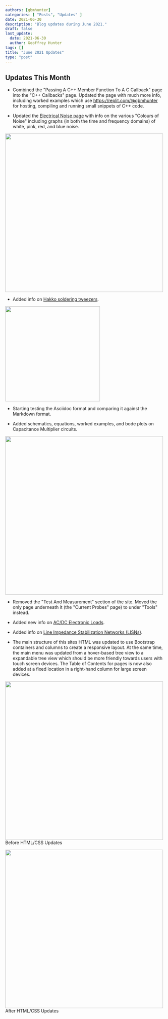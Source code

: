 ```yaml
---
authors: [gbmhunter]
categories: [ "Posts", "Updates" ]
date: 2021-06-30
description: "Blog updates during June 2021."
draft: false
last_update:
  date: 2021-06-30
  author: Geoffrey Hunter
tags: []
title: "June 2021 Updates"
type: "post"
---
```



## Updates This Month

* Combined the "Passing A C++ Member Function To A C Callback" page into the "C++ Callbacks" page. Updated the page with much more info, including worked examples which use https://replit.com/@gbmhunter for hosting, compiling and running small snippets of C++ code.

* Updated the [Electrical Noise page](/electronics/circuit-design/electrical-noise/) with info on the various "Colours of Noise" including graphs (in both the time and frequency domains) of white, pink, red, and blue noise.

<Image src={pink_noise_screenshot} width="500px"></Image>

* Added info on [Hakko soldering tweezers](/electronics/tools/#soldering-irons-and-stations).

<Image src={hakko_screenshot} width="300px"></Image>

* Starting testing the Asciidoc format and comparing it against the Markdown format.

* Added schematics, equations, worked examples, and bode plots on Capacitance Multiplier circuits.

<Image src={capacitance_multiplier_screenshot} width="500px"></Image>

* Removed the "Test And Measurement" section of the site. Moved the only page underneath it (the "Current Probes" page) to under "Tools" instead.

* Added new info on [AC/DC Electronic Loads](/electronics/tools/#acdc-electronics-loads).

* Added info on [Line Impedance Stabilization Networks (LISNs)](/electronics/tools/#lisns).

* The main structure of this sites HTML was updated to use Bootstrap containers and columns to create a responsive layout. At the same time, the main menu was updated from a hover-based tree view to a expandable tree view which should be more friendly towards users with touch screen devices. The Table of Contents for pages is now also added at a fixed location in a right-hand column for large screen devices.

<div style={{ display: 'flex' }}>

<Image src={website_before} width="500px">Before HTML/CSS Updates</Image>

<Image src={website_after} width="500px">After HTML/CSS Updates</Image>
</div>
